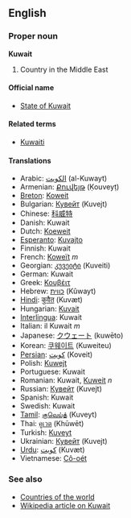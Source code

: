 ==English==
===Proper noun===
'''Kuwait'''

# Country in the Middle East

====Official name====
*[[State of Kuwait]]

====Related terms====
*[[Kuwaiti]]

====Translations====
*Arabic: [[الكويت]] (al-Kuwayt)
*Armenian: [[Քուվեյթ]] (Ḳouveyṭ)
*[[Breton]]: [[Koweit]]
*Bulgarian: [[Кувейт]] (Kuvejt)
*Chinese: [[科威特]]
*Danish: Kuwait
*Dutch: [[Koeweit]]
*[[Esperanto]]: [[Kuvajto]]
*Finnish: Kuwait
*French: [[Koweït]] ''m''
*Georgian: [[კუვეიტი]] (Kuveiti)
*German: Kuwait
*Greek: [[Κουβέιτ]]
*Hebrew: [[כווית]] (Kûwayt)
*[[Hindi]]: [[कुवैत]] (Kuvæt)
*Hungarian: [[Kuvait]]
*[[Interlingua]]: Kuwait
*Italian: il Kuwait ''m''
*Japanese: [[クウェート]] (kuwēto)
*Korean: [[쿠웨이트]] (Kuweiteu)
*[[Persian]]: [[کویت]] (Koveit)
*Polish: [[Kuwejt]]
*Portuguese: Kuwait
*Romanian: Kuwait, [[Kuweit]] ''n''
*Russian: [[Кувейт]] (Kuvejt)
*Spanish: Kuwait
*Swedish: Kuwait
*[[Tamil]]: [[குவெய்த்]] (Kuveyt)
*Thai: [[คูเวต]] (Khūwēt)
*Turkish: [[Kuveyt]]
*Ukrainian: [[Кувейт]] (Kuvejt)
*[[Urdu]]: [[کویت]] (Kuvæt)
*Vietnamese: [[Cô-oét]]

===See also===
*[[Countries of the world]]
*[[w:Kuwait|Wikipedia article on Kuwait]]